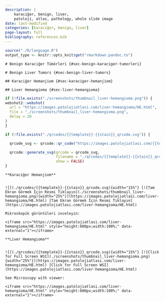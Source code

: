 ```yaml
---
description: |
    karaciğer, benign, liver,
    patoloji, atlas, pathology, whole slide image
date: last-modified
categories: [karaciğer, benign, liver]
page-layout: full
bibliography: references.bib
---
```


```r

source("./R/language.R")
output_type <- knitr::opts_knit$get("rmarkdown.pandoc.to")

```




:::: {.content-hidden when-format="pdf"}





::::





:::: {.content-visible when-format="pdf"}






::::


```asis

# Benign Karaciğer Tümörleri {#sec-benign-karaciger-tumorleri} 

```

```asis

# Benign Liver Tumors {#sec-benign-liver-tumors} 

```




:::: {.content-hidden when-format="pdf"}





::::





:::: {.content-visible when-format="pdf"}






::::


```asis

## Karaciğer Hemanjiom {#sec-karaciger-hemanjiom} 

```

```asis

## Liver Hemangioma {#sec-liver-hemangioma} 

```

```r
if (!file.exists("./screenshots/thumbnail_liver-hemangioma.png")) {
webshot2::webshot(
  url = "https://images.patolojiatlasi.com/liver-hemangioma/HE.html",
  file = "./screenshots/thumbnail_liver-hemangioma.png",
  delay = 20
)
}
```


```r
if (!file.exists("./qrcodes/{{template}}-{{stain}}_qrcode.svg")) {

  qrcode_svg <- qrcode::qr_code("https://images.patolojiatlasi.com/{{template}}/{{stain}}.html")

  qrcode::generate_svg(qrcode = qrcode_svg,
                       filename = "./qrcodes/{{template}}-{{stain}}_qrcode.svg",
                       show = FALSE)
}
```





:::: {.content-hidden when-format="pdf"}





::::





:::: {.content-visible when-format="pdf"}






::::


```asis

**Karaciğer Hemanjiom**


![](./qrcodes/{{template}}-{{stain}}_qrcode.svg){width="15%"} [![Tam Ekran Görmek İçin Resmi Tıklayın](./screenshots/thumbnail_liver-hemangioma.png){width="25%"}](https://images.patolojiatlasi.com/liver-hemangioma/HE.html) [Tam Ekran Görmek İçin Resmi Tıklayın](https://images.patolojiatlasi.com/liver-hemangioma/HE.html)

```


```asis

Mikroskopik görüntüleri inceleyin:

<iframe src="https://images.patolojiatlasi.com/liver-hemangioma/HE.html" style="height:600px;width:100%;" data-external="1"></iframe>

```

```asis

**Liver Hemangioma**


![](./qrcodes/{{template}}-{{stain}}_qrcode.svg){width="15%"} [![Click for Full Screen WSI](./screenshots/thumbnail_liver-hemangioma.png){width="25%"}](https://images.patolojiatlasi.com/liver-hemangioma/HE.html) [Click for Full Screen WSI](https://images.patolojiatlasi.com/liver-hemangioma/HE.html)

```

```asis

See Microscopy with viewer: 

<iframe src="https://images.patolojiatlasi.com/liver-hemangioma/HE.html" style="height:600px;width:100%;" data-external="1"></iframe>

```
